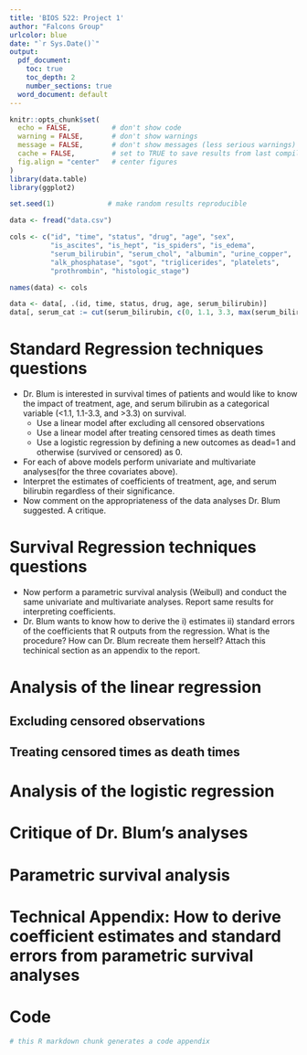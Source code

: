 ---
title: 'BIOS 522: Project 1'
author: "Falcons Group"
urlcolor: blue
date: "`r Sys.Date()`"
output:
  pdf_document:
    toc: true
    toc_depth: 2
    number_sections: true
  word_document: default
---

```{r include = FALSE}
knitr::opts_chunk$set(
  echo = FALSE,          # don't show code
  warning = FALSE,       # don't show warnings
  message = FALSE,       # don't show messages (less serious warnings)
  cache = FALSE,         # set to TRUE to save results from last compilation
  fig.align = "center"   # center figures
)
library(data.table)
library(ggplot2)

set.seed(1)             # make random results reproducible
```

```{r setup, include=FALSE}
data <- fread("data.csv")

cols <- c("id", "time", "status", "drug", "age", "sex", 
          "is_ascites", "is_hept", "is_spiders", "is_edema", 
          "serum_bilirubin", "serum_chol", "albumin", "urine_copper", 
          "alk_phosphatase", "sgot", "triglicerides", "platelets", 
          "prothrombin", "histologic_stage")

names(data) <- cols

data <- data[, .(id, time, status, drug, age, serum_bilirubin)]
data[, serum_cat := cut(serum_bilirubin, c(0, 1.1, 3.3, max(serum_bilirubin)))]
```

\newpage

# Standard Regression techniques questions

* Dr. Blum is interested in survival times of patients and would like to know the impact of treatment, age, and serum bilirubin as a categorical variable (<1.1, 1.1-3.3, and >3.3) on survival.
  + Use a linear model after excluding all censored observations 
  + Use a linear model after treating censored times as death times
  + Use a logistic regression by defining a new outcomes as dead=1 and otherwise (survived or censored) as 0. 
* For each of above models perform univariate and multivariate analyses(for the three covariates above).
* Interpret the estimates of coefficients of treatment, age, and serum bilirubin regardless of their significance. 
* Now comment on the appropriateness of the data analyses Dr. Blum suggested. A critique. 

# Survival Regression techniques questions

* Now perform a parametric survival analysis (Weibull) and conduct the same univariate and multivariate analyses. Report same results for interpreting coefficients. 
* Dr. Blum wants to know how to derive the i) estimates ii) standard errors of the coefficients that R outputs from the regression. What is the procedure? How can Dr. Blum recreate them herself? Attach this techinical section as an appendix to the report.

# Analysis of the linear regression

## Excluding censored observations

## Treating censored times as death times

# Analysis of the logistic regression

# Critique of Dr. Blum's analyses

# Parametric survival analysis

# Technical Appendix: How to derive coefficient estimates and standard errors from parametric survival analyses

\newpage

# Code

```{r ref.label = knitr::all_labels(), echo = TRUE, eval = FALSE}
# this R markdown chunk generates a code appendix
```
